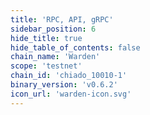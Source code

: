 ```yaml
---
title: 'RPC, API, gRPC'
sidebar_position: 6
hide_title: true
hide_table_of_contents: false
chain_name: 'Warden'
scope: 'testnet'
chain_id: 'chiado_10010-1'
binary_version: 'v0.6.2'
icon_url: 'warden-icon.svg'
---
```



<PageTitle
  iconUrl="img/warden-icon.svg"
  title="Warden Public Endpoints"
  chainId="chiado_10010-1"
  version="v0.6.2"
/>

<Endpoints
  api="https://warden-t-api.noders.services"
  rpc="https://warden-t-rpc.noders.services"
  grpc="https://warden-t-grpc.noders.services:443"
  jsonRpc=""
/>
